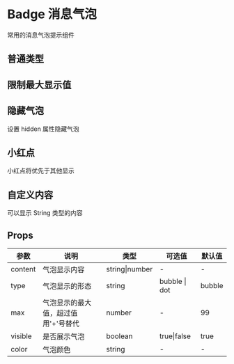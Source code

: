# Badge 消息气泡

常用的消息气泡提示组件

## 普通类型


<DemoNormal />

## 限制最大显示值


<DemoMax />

## 隐藏气泡

设置 hidden 属性隐藏气泡


<DemoHidden />

## 小红点

小红点将优先于其他显示


<DemoDot />

## 自定义内容

可以显示 String 类型的内容


<DemoCustom />

## Props

| 参数    | 说明                                | 类型           | 可选值        | 默认值 |
| ------- | ----------------------------------- | -------------- | ------------- | ------ |
| content | 气泡显示内容                        | string\|number | -             | -      |
| type    | 气泡显示的形态                      | string         | bubble \| dot | bubble |
| max     | 气泡显示的最大值，超过值用'+'号替代 | number         | -             | 99     |
| visible | 是否展示气泡                        | boolean        | true\|false   | true   |
| color   | 气泡颜色                            | string         | -             | -      |
